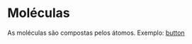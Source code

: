 
<Meta title="Molecules/Docs" />

# Moléculas

As moléculas são compostas pelos átomos. Exemplo: [button](?path=/docs/molecules-button--docs)
